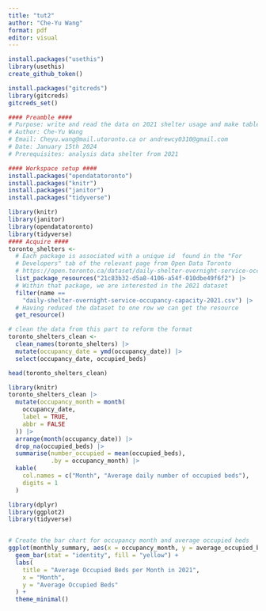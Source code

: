 ```yaml
---
title: "tut2"
author: "Che-Yu Wang"
format: pdf
editor: visual
---
```

```r
install.packages("usethis")
library(usethis)
create_github_token()
```
```r
install.packages("gitcreds")
library(gitcreds)
gitcreds_set()
```

```r
#### Preamble ####
# Purpose: write and read the data on 2021 shelter usage and make table
# Author: Che-Yu Wang
# Email: Cheyu.wang@mail.utoronto.ca or andrewcy0310@gmail.com
# Date: January 15th 2024
# Prerequisites: analysis data shelter from 2021

#### Workspace setup ####
install.packages("opendatatoronto")
install.packages("knitr")
install.packages("janitor")
install.packages("tidyverse")

```



```r
library(knitr)
library(janitor)
library(opendatatoronto)
library(tidyverse)
#### Acquire ####
toronto_shelters <-
  # Each package is associated with a unique id  found in the "For 
  # Developers" tab of the relevant page from Open Data Toronto
  # https://open.toronto.ca/dataset/daily-shelter-overnight-service-occupancy-capacity/
  list_package_resources("21c83b32-d5a8-4106-a54f-010dbe49f6f2") |>
  # Within that package, we are interested in the 2021 dataset
  filter(name == 
    "daily-shelter-overnight-service-occupancy-capacity-2021.csv") |>
  # Having reduced the dataset to one row we can get the resource
  get_resource()


```

```r
# clean the data from this part to reform the format 
toronto_shelters_clean <-
  clean_names(toronto_shelters) |>
  mutate(occupancy_date = ymd(occupancy_date)) |> 
  select(occupancy_date, occupied_beds)

head(toronto_shelters_clean)

```
```r
library(knitr)
toronto_shelters_clean |>
  mutate(occupancy_month = month(
    occupancy_date,
    label = TRUE,
    abbr = FALSE
  )) |>
  arrange(month(occupancy_date)) |> 
  drop_na(occupied_beds) |>
  summarise(number_occupied = mean(occupied_beds),
            .by = occupancy_month) |>
  kable(
    col.names = c("Month", "Average daily number of occupied beds"),
    digits = 1
  )
```

```r
library(dplyr)
library(ggplot2)
library(tidyverse)


# Create the bar chart for occupancy month and average occupied beds 
ggplot(monthly_summary, aes(x = occupancy_month, y = average_occupied_beds)) +
  geom_bar(stat = "identity", fill = "yellow") +  
  labs(
    title = "Average Occupied Beds per Month in 2021",
    x = "Month",
    y = "Average Occupied Beds"
  ) +
  theme_minimal()


```
